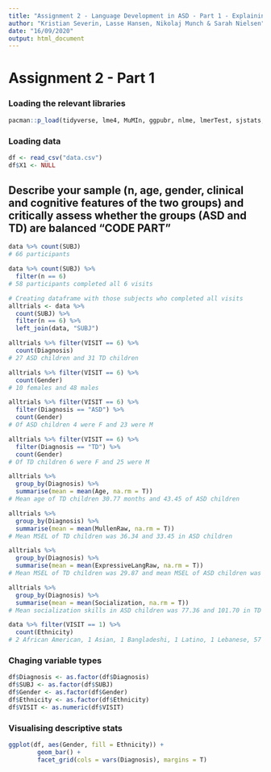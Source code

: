 ```yaml
---
title: "Assignment 2 - Language Development in ASD - Part 1 - Explaining development, Study Group 7"
author: "Kristian Severin, Lasse Hansen, Nikolaj Munch & Sarah Nielsen"
date: "16/09/2020"
output: html_document
---
```


# Assignment 2 - Part 1

### Loading the relevant libraries

```r
pacman::p_load(tidyverse, lme4, MuMIn, ggpubr, nlme, lmerTest, sjstats, ggplot2, gganimate, gifski)
```

### Loading data

```r
df <- read_csv("data.csv")
df$X1 <- NULL
```

## Describe your sample (n, age, gender, clinical and cognitive features of the two groups) and critically assess whether the groups (ASD and TD) are balanced "CODE PART"

```r
data %>% count(SUBJ)
# 66 participants

data %>% count(SUBJ) %>% 
  filter(n == 6)
# 58 participants completed all 6 visits

# Creating dataframe with those subjects who completed all visits
alltrials <- data %>% 
  count(SUBJ) %>% 
  filter(n == 6) %>% 
  left_join(data, "SUBJ")

alltrials %>% filter(VISIT == 6) %>% 
  count(Diagnosis)
# 27 ASD children and 31 TD children

alltrials %>% filter(VISIT == 6) %>% 
  count(Gender)
# 10 females and 48 males

alltrials %>% filter(VISIT == 6) %>% 
  filter(Diagnosis == "ASD") %>% 
  count(Gender)
# Of ASD children 4 were F and 23 were M

alltrials %>% filter(VISIT == 6) %>% 
  filter(Diagnosis == "TD") %>% 
  count(Gender)
# Of TD children 6 were F and 25 were M

alltrials %>% 
  group_by(Diagnosis) %>% 
  summarise(mean = mean(Age, na.rm = T))
# Mean age of TD children 30.77 months and 43.45 of ASD children

alltrials %>% 
  group_by(Diagnosis) %>% 
  summarise(mean = mean(MullenRaw, na.rm = T))
# Mean MSEL of TD children was 36.34 and 33.45 in ASD children

alltrials %>% 
  group_by(Diagnosis) %>% 
  summarise(mean = mean(ExpressiveLangRaw, na.rm = T))
# Mean MSEL of TD children was 29.87 and mean MSEL of ASD children was 23.13

alltrials %>% 
  group_by(Diagnosis) %>% 
  summarise(mean = mean(Socialization, na.rm = T))
# Mean socialization skills in ASD children was 77.36 and 101.70 in TD children

data %>% filter(VISIT == 1) %>% 
  count(Ethnicity)
# 2 African American, 1 Asian, 1 Bangladeshi, 1 Latino, 1 Lebanese, 57 White, 1 White/Asian, 2 White/Latino
```

### Chaging variable types

```r
df$Diagnosis <- as.factor(df$Diagnosis)
df$SUBJ <- as.factor(df$SUBJ)
df$Gender <- as.factor(df$Gender)
df$Ethnicity <- as.factor(df$Ethnicity)
df$VISIT <- as.numeric(df$VISIT)
```

### Visualising descriptive stats

```r
ggplot(df, aes(Gender, fill = Ethnicity)) + 
        geom_bar() +
        facet_grid(cols = vars(Diagnosis), margins = T) 
```